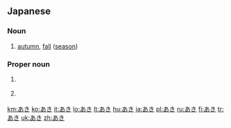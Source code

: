 ==Japanese==

===Noun===
{{ja-noun|h|rom=aki}}

# {{ja-def|秋|龝}} [[autumn]], [[fall]] ([[season]])

===Proper noun===
{{ja-pos|h|proper|rom=Aki}} 

# {{ja-def|亜季}} {{given name|female|lang=ja|sort=あき}}
# {{ja-def|亜樹}} {{given name|female|lang=ja|sort=あき}}

[[km:あき]]
[[ko:あき]]
[[it:あき]]
[[lo:あき]]
[[lt:あき]]
[[hu:あき]]
[[ja:あき]]
[[pl:あき]]
[[ru:あき]]
[[fi:あき]]
[[tr:あき]]
[[uk:あき]]
[[zh:あき]]